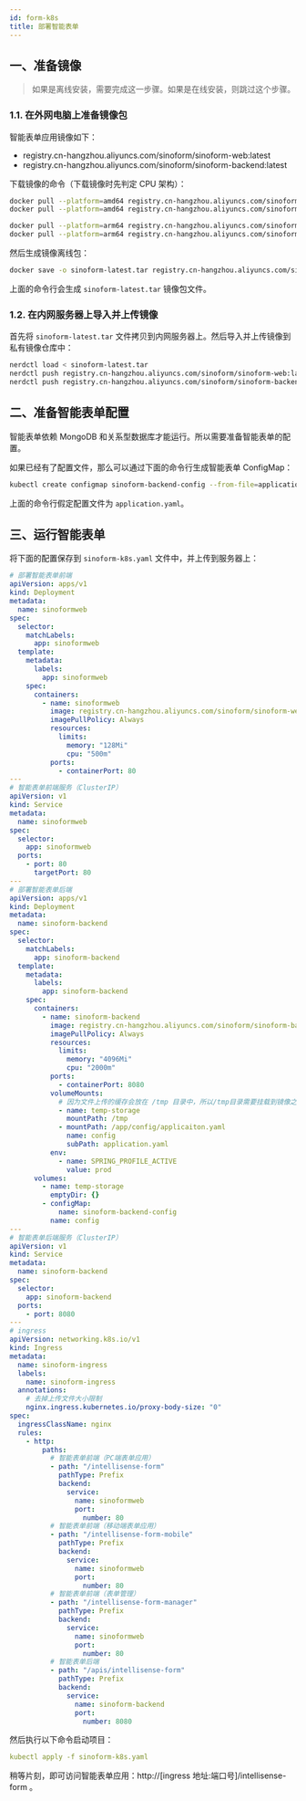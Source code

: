 ```yaml
---
id: form-k8s
title: 部署智能表单
---
```



## 一、准备镜像

> 如果是离线安装，需要完成这一步骤。如果是在线安装，则跳过这个步骤。

### 1.1. 在外网电脑上准备镜像包

智能表单应用镜像如下：

- registry.cn-hangzhou.aliyuncs.com/sinoform/sinoform-web:latest
- registry.cn-hangzhou.aliyuncs.com/sinoform/sinoform-backend:latest

下载镜像的命令（下载镜像时先判定 CPU 架构）：

<Tabs>
<TabItem value="amd64" label="amd/x86">

```bash
docker pull --platform=amd64 registry.cn-hangzhou.aliyuncs.com/sinoform/sinoform-web:latest
docker pull --platform=amd64 registry.cn-hangzhou.aliyuncs.com/sinoform/sinoform-backend:latest
```

</TabItem>
<TabItem value="arm64" label="arm64">

```bash
docker pull --platform=arm64 registry.cn-hangzhou.aliyuncs.com/sinoform/sinoform-web:latest
docker pull --platform=arm64 registry.cn-hangzhou.aliyuncs.com/sinoform/sinoform-backend:latest
```

</TabItem>
</Tabs>

然后生成镜像离线包：

```bash
docker save -o sinoform-latest.tar registry.cn-hangzhou.aliyuncs.com/sinoform/sinoform-web:latest registry.cn-hangzhou.aliyuncs.com/sinoform/sinoform-backend:latest
```

上面的命令行会生成 `sinoform-latest.tar` 镜像包文件。

### 1.2. 在内网服务器上导入并上传镜像

首先将 `sinoform-latest.tar` 文件拷贝到内网服务器上。然后导入并上传镜像到私有镜像仓库中：

```bash
nerdctl load < sinoform-latest.tar
nerdctl push registry.cn-hangzhou.aliyuncs.com/sinoform/sinoform-web:latest
nerdctl push registry.cn-hangzhou.aliyuncs.com/sinoform/sinoform-backend:latest
```

## 二、准备智能表单配置

智能表单依赖 MongoDB 和关系型数据库才能运行。所以需要准备智能表单的配置。

如果已经有了配置文件，那么可以通过下面的命令行生成智能表单 ConfigMap：

```bash
kubectl create configmap sinoform-backend-config --from-file=application.yaml
```

上面的命令行假定配置文件为 `application.yaml`。

## 三、运行智能表单

将下面的配置保存到 `sinoform-k8s.yaml` 文件中，并上传到服务器上：

```yaml
# 部署智能表单前端
apiVersion: apps/v1
kind: Deployment
metadata:
  name: sinoformweb
spec:
  selector:
    matchLabels:
      app: sinoformweb
  template:
    metadata:
      labels:
        app: sinoformweb
    spec:
      containers:
        - name: sinoformweb
          image: registry.cn-hangzhou.aliyuncs.com/sinoform/sinoform-web:latest
          imagePullPolicy: Always
          resources:
            limits:
              memory: "128Mi"
              cpu: "500m"
          ports:
            - containerPort: 80
---
# 智能表单前端服务（ClusterIP）
apiVersion: v1
kind: Service
metadata:
  name: sinoformweb
spec:
  selector:
    app: sinoformweb
  ports:
    - port: 80
      targetPort: 80
---
# 部署智能表单后端
apiVersion: apps/v1
kind: Deployment
metadata:
  name: sinoform-backend
spec:
  selector:
    matchLabels:
      app: sinoform-backend
  template:
    metadata:
      labels:
        app: sinoform-backend
    spec:
      containers:
        - name: sinoform-backend
          image: registry.cn-hangzhou.aliyuncs.com/sinoform/sinoform-backend:latest
          imagePullPolicy: Always
          resources:
            limits:
              memory: "4096Mi"
              cpu: "2000m"
          ports:
            - containerPort: 8080
          volumeMounts:
            # 因为文件上传的缓存会放在 /tmp 目录中，所以/tmp目录需要挂载到镜像之外
            - name: temp-storage
              mountPath: /tmp
            - mountPath: /app/config/applicaiton.yaml
              name: config
              subPath: application.yaml
          env:
            - name: SPRING_PROFILE_ACTIVE
              value: prod
      volumes:
        - name: temp-storage
          emptyDir: {}
        - configMap:
            name: sinoform-backend-config
          name: config
---
# 智能表单后端服务（ClusterIP）
apiVersion: v1
kind: Service
metadata:
  name: sinoform-backend
spec:
  selector:
    app: sinoform-backend
  ports:
    - port: 8080
---
# ingress
apiVersion: networking.k8s.io/v1
kind: Ingress
metadata:
  name: sinoform-ingress
  labels:
    name: sinoform-ingress
  annotations:
    # 去掉上传文件大小限制
    nginx.ingress.kubernetes.io/proxy-body-size: "0"
spec:
  ingressClassName: nginx
  rules:
    - http:
        paths:
          # 智能表单前端（PC端表单应用）
          - path: "/intellisense-form"
            pathType: Prefix
            backend:
              service:
                name: sinoformweb
                port:
                  number: 80
          # 智能表单前端（移动端表单应用）
          - path: "/intellisense-form-mobile"
            pathType: Prefix
            backend:
              service:
                name: sinoformweb
                port:
                  number: 80
          # 智能表单前端（表单管理）
          - path: "/intellisense-form-manager"
            pathType: Prefix
            backend:
              service:
                name: sinoformweb
                port:
                  number: 80
          # 智能表单后端
          - path: "/apis/intellisense-form"
            pathType: Prefix
            backend:
              service:
                name: sinoform-backend
                port:
                  number: 8080
```

然后执行以下命令启动项目：

```yaml
kubectl apply -f sinoform-k8s.yaml
```

稍等片刻，即可访问智能表单应用：http://[ingress 地址:端口号]/intellisense-form 。
